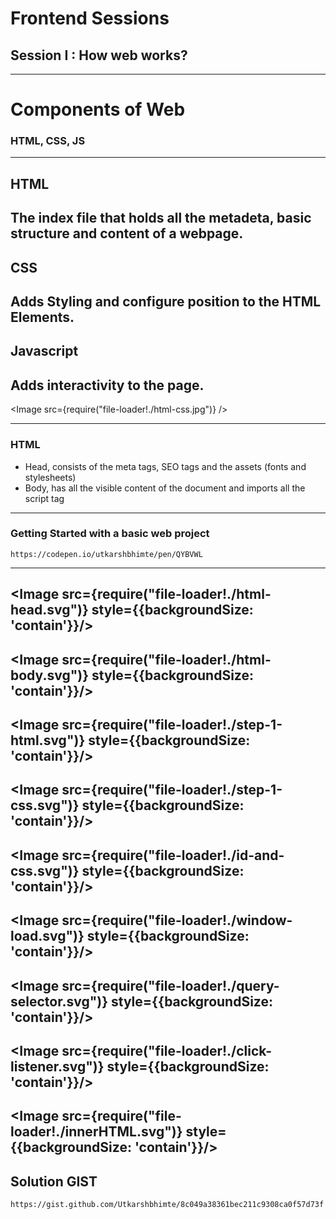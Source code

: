
# Frontend Sessions

## Session I : How web works?
---
# Components of Web

### HTML, CSS, JS
---

## HTML
The index file that holds all the metadeta, basic structure and content of a webpage.
---

## CSS
Adds Styling and configure position to the HTML Elements.
---

## Javascript
Adds interactivity to the page.
---

<Image src={require("file-loader!./html-css.jpg")} />

---

### HTML
* Head, consists of the meta tags, SEO tags and the assets (fonts and stylesheets)
* Body, has all the visible content of the document and imports all the script tag
---

### Getting Started with a basic web project
```
https://codepen.io/utkarshbhimte/pen/QYBVWL
```

---
<Image src={require("file-loader!./html-head.svg")} style={{backgroundSize: 'contain'}}/>
---
<Image src={require("file-loader!./html-body.svg")} style={{backgroundSize: 'contain'}}/>
---
<Image src={require("file-loader!./step-1-html.svg")} style={{backgroundSize: 'contain'}}/>
---
<Image src={require("file-loader!./step-1-css.svg")} style={{backgroundSize: 'contain'}}/>
---
<Image src={require("file-loader!./id-and-css.svg")} style={{backgroundSize: 'contain'}}/>
---
<Image src={require("file-loader!./window-load.svg")} style={{backgroundSize: 'contain'}}/>
---
<Image src={require("file-loader!./query-selector.svg")} style={{backgroundSize: 'contain'}}/>
---
<Image src={require("file-loader!./click-listener.svg")} style={{backgroundSize: 'contain'}}/>
---
<Image src={require("file-loader!./innerHTML.svg")} style={{backgroundSize: 'contain'}}/>
---
## Solution GIST
```
https://gist.github.com/Utkarshbhimte/8c049a38361bec211c9308ca0f57d73f
```